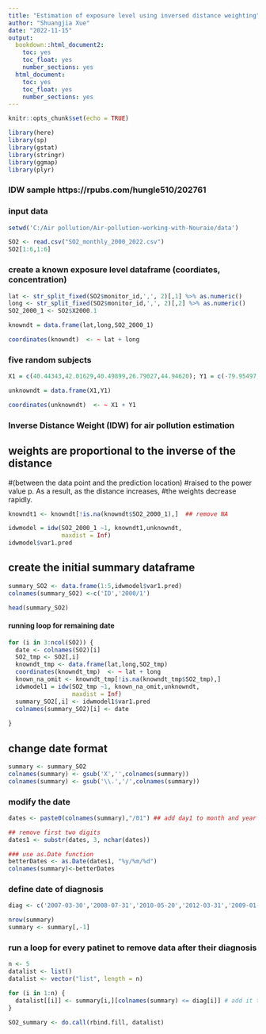 ```yaml
---
title: "Estimation of exposure level using inversed distance weighting"
author: "Shuangjia Xue"
date: "2022-11-15"
output: 
  bookdown::html_document2:
    toc: yes
    toc_float: yes
    number_sections: yes
  html_document: 
    toc: yes
    toc_float: yes
    number_sections: yes
---
```


```r
knitr::opts_chunk$set(echo = TRUE)
```

```r
library(here)
library(sp)
library(gstat)
library(stringr)
library(ggmap)
library(plyr)
```

### IDW sample https://rpubs.com/hungle510/202761

### input data
```r
setwd('C:/Air pollution/Air-pollution-working-with-Nouraie/data')

SO2 <- read.csv("SO2_monthly_2000_2022.csv")
SO2[1:6,1:6]
```


### create a known exposure level dataframe (coordiates, concentration)
```r
lat <- str_split_fixed(SO2$monitor_id,',', 2)[,1] %>% as.numeric()
long <- str_split_fixed(SO2$monitor_id,',', 2)[,2] %>% as.numeric()
SO2_2000_1 <- SO2$X2000.1 

knowndt = data.frame(lat,long,SO2_2000_1)

coordinates(knowndt)  <- ~ lat + long
```


### five random subjects 
```r
X1 = c(40.44343,42.01629,40.49899,26.79027,44.94620); Y1 = c(-79.95497,-88.23463,-74.68470,80.06925,-91.40844)

unknowndt = data.frame(X1,Y1)

coordinates(unknowndt)  <- ~ X1 + Y1
```


###  Inverse Distance Weight (IDW) for air pollution estimation
## weights are proportional to the inverse of the distance 
#(between the data point and the prediction location) 
#raised to the power value p. As a result, as the distance increases, 
#the weights decrease rapidly. 

```r
knowndt1 <- knowndt[!is.na(knowndt$SO2_2000_1),]  ## remove NA

idwmodel = idw(SO2_2000_1 ~1, knowndt1,unknowndt,
               maxdist = Inf)
idwmodel$var1.pred 
```


## create the initial summary dataframe

```r
summary_SO2 <- data.frame(1:5,idwmodel$var1.pred) 
colnames(summary_SO2) <-c('ID','2000/1')

head(summary_SO2)
```


#### running loop for remaining date
```r
for (i in 3:ncol(SO2)) {
  date <- colnames(SO2)[i]
  SO2_tmp <- SO2[,i]
  knowndt_tmp <- data.frame(lat,long,SO2_tmp)
  coordinates(knowndt_tmp)  <- ~ lat + long
  known_na_omit <- knowndt_tmp[!is.na(knowndt_tmp$SO2_tmp),]
  idwmodel1 = idw(SO2_tmp ~1, known_na_omit,unknowndt,
                  maxdist = Inf)
  summary_SO2[,i] <- idwmodel1$var1.pred
  colnames(summary_SO2)[i] <- date
  
} 


```



## change date format

```r

summary <- summary_SO2
colnames(summary) <- gsub('X','',colnames(summary))
colnames(summary) <- gsub('\\.','/',colnames(summary))

```



### modify the date
```r

dates <- paste0(colnames(summary),"/01") ## add day1 to month and year

## remove first two digits
dates1 <- substr(dates, 3, nchar(dates))

### use as.Date function
betterDates <- as.Date(dates1, "%y/%m/%d")
colnames(summary)<-betterDates
```


### define date of diagnosis

```r
diag <- c('2007-03-30','2008-07-31','2010-05-20','2012-03-31','2009-01-02')

nrow(summary)
summary <- summary[,-1]
```


### run a loop for every patinet to remove data after their diagnosis

```r
n <- 5
datalist <- list()
datalist <- vector("list", length = n)

for (i in 1:n) {
  datalist[[i]] <- summary[i,][colnames(summary) <= diag[i]] # add it to your list
}


```


```r
SO2_summary <- do.call(rbind.fill, datalist)

```